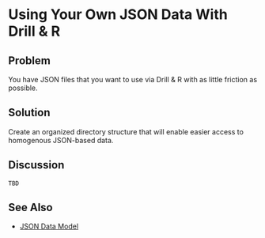 # Using Your Own JSON Data With Drill & R

## Problem

You have JSON files that you want to use via Drill & R with as little friction as possible.

## Solution

Create an organized directory structure that will enable easier access to homogenous JSON-based data.

## Discussion

`TBD`

## See Also

- [JSON Data Model](https://drill.apache.org/docs/json-data-model/)